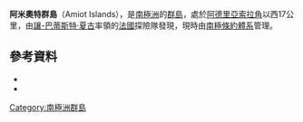 {{Coord|67|36|S|69|38|W|source:GNIS|display=title}}

'''阿米奧特群島'''（Amiot Islands），是[[南極洲|南極洲]]的[[群島|群島]]，處於[[阿德里亞索拉角|阿德里亞索拉角]]以西17公里，由[[讓-巴蒂斯特·夏古|讓-巴蒂斯特·夏古]]率領的[[法國|法國]]探險隊發現，現時由[[南極條約體系|南極條約體系]]管理。

==參考資料==
*{{cite gnis | type = antarid | id = 360| name = Amiot Islands | accessdate = 2011-05-10}}
*{{usgs-gazetteer|id=360}}

{{DEFAULTSORT:Amiot Islands}}
[[Category:南極洲群島|Category:南極洲群島]]


{{AdelaideIsland-geo-stub}}